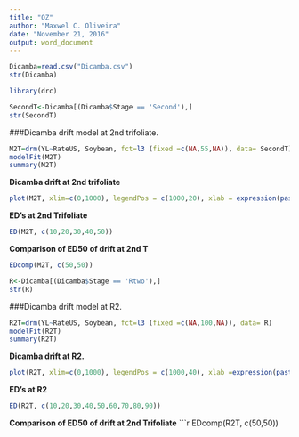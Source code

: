 ---
title: "OZ"
author: "Maxwel C. Oliveira"
date: "November 21, 2016"
output: word_document
---

```{r loadData, warning=FALSE, echo=FALSE, include=FALSE}
Dicamba=read.csv("Dicamba.csv")
str(Dicamba)
```

```{r loadPackage, warning=FALSE, echo=FALSE, include=FALSE}
library(drc)
```

```{r LoadData at 2T, echo=FALSE, include=FALSE, warning=FALSE}
SecondT<-Dicamba[(Dicamba$Stage == 'Second'),]
str(SecondT)
```

###Dicamba drift model at 2nd trifoliate.
```{r Models at 2T, echo=FALSE, warning=FALSE}
M2T=drm(YL~RateUS, Soybean, fct=l3 (fixed =c(NA,55,NA)), data= SecondT)
modelFit(M2T)
summary(M2T)
```

**Dicamba drift at 2nd trifoliate**
```{r Plot at 2nd, , echo=FALSE, warning=FALSE}
plot(M2T, xlim=c(0,1000), legendPos = c(1000,20), xlab = expression(paste("Clarity (Oz acre "^"-1",")")), col=c(1,2,3,4), lty=c(1,2,3,4),lwd=2, pch=c(1,2,3,4), ylab = expression(paste("Soybean Yield Loss (%)")))
```




**ED's at 2nd Trifoliate**
```{r ED at 2nd, echo=FALSE, warning=FALSE}
ED(M2T, c(10,20,30,40,50))
```

**Comparison of ED50 of drift at 2nd T**
```{r EDcomp at 2T, echo=FALSE, warning=FALSE}
EDcomp(M2T, c(50,50))
```


```{r loadData at R2, echo=FALSE, include=FALSE, warning=FALSE}
R<-Dicamba[(Dicamba$Stage == 'Rtwo'),]
str(R)
```

###Dicamba drift model at R2.
```{r Models at Rtwo, echo=FALSE, warning=FALSE}
R2T=drm(YL~RateUS, Soybean, fct=l3 (fixed =c(NA,100,NA)), data= R)
modelFit(R2T)
summary(R2T)
```


**Dicamba drift at R2.**
```{r Plot at R2, , echo=FALSE, warning=FALSE}
plot(R2T, xlim=c(0,1000), legendPos = c(1000,40), xlab =expression(paste("Clarity (Oz acre "^"-1",")")), col=c(1,2,3,4), lty=c(1,2,3,4),lwd=2, pch=c(1,2,3,4), ylab = expression(paste("Soybean Yield Loss (%)")))
```


**ED's at R2**
```{r ED at R2, echo=FALSE, warning=FALSE}
ED(R2T, c(10,20,30,40,50,60,70,80,90))
```

**Comparison of ED50 of drift at 2nd Trifoliate**
```{r EDcomp at R2, echo=FALSE, warning=FALSE}
EDcomp(R2T, c(50,50))

